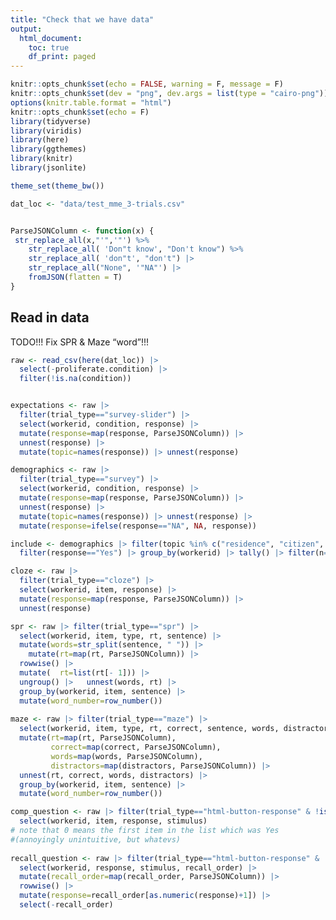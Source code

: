 ```yaml
---
title: "Check that we have data"
output:
  html_document:
    toc: true
    df_print: paged
---
```


```r
knitr::opts_chunk$set(echo = FALSE, warning = F, message = F)
knitr::opts_chunk$set(dev = "png", dev.args = list(type = "cairo-png"))
options(knitr.table.format = "html")
knitr::opts_chunk$set(echo = F)
library(tidyverse)
library(viridis)
library(here)
library(ggthemes)
library(knitr)
library(jsonlite)

theme_set(theme_bw())

dat_loc <- "data/test_mme_3-trials.csv"


ParseJSONColumn <- function(x) {
 str_replace_all(x,"'",'"') %>% 
    str_replace_all( 'Don"t know', "Don't know") %>% 
    str_replace_all( 'don"t', "don't") |> 
    str_replace_all("None", '"NA"') |> 
    fromJSON(flatten = T)
}
```

## Read in data

TODO!!! Fix SPR & Maze "word"!!!

```r
raw <- read_csv(here(dat_loc)) |>
  select(-proliferate.condition) |> 
  filter(!is.na(condition))


expectations <- raw |> 
  filter(trial_type=="survey-slider") |> 
  select(workerid, condition, response) |> 
  mutate(response=map(response, ParseJSONColumn)) |> 
  unnest(response) |> 
  mutate(topic=names(response)) |> unnest(response)

demographics <- raw |> 
  filter(trial_type=="survey") |> 
  select(workerid, condition, response) |> 
  mutate(response=map(response, ParseJSONColumn)) |> 
  unnest(response) |> 
  mutate(topic=names(response)) |> unnest(response) |> 
  mutate(response=ifelse(response=="NA", NA, response))

include <- demographics |> filter(topic %in% c("residence", "citizen", "english")) |> 
  filter(response=="Yes") |> group_by(workerid) |> tally() |> filter(n==3) |> select(workerid)

cloze <- raw |> 
  filter(trial_type=="cloze") |> 
  select(workerid, item, response) |> 
  mutate(response=map(response, ParseJSONColumn)) |> 
  unnest(response)

spr <- raw |> filter(trial_type=="spr") |> 
  select(workerid, item, type, rt, sentence) |> 
  mutate(words=str_split(sentence, " ")) |> 
    mutate(rt=map(rt, ParseJSONColumn)) |> 
  rowwise() |> 
  mutate(  rt=list(rt[- 1])) |>
  ungroup() |>   unnest(words, rt) |> 
  group_by(workerid, item, sentence) |> 
  mutate(word_number=row_number())
  
maze <- raw |> filter(trial_type=="maze") |> 
  select(workerid, item, type, rt, correct, sentence, words, distractors) |> 
  mutate(rt=map(rt, ParseJSONColumn),
         correct=map(correct, ParseJSONColumn), 
         words=map(words, ParseJSONColumn), 
         distractors=map(distractors, ParseJSONColumn)) |> 
  unnest(rt, correct, words, distractors) |> 
  group_by(workerid, item, sentence) |> 
  mutate(word_number=row_number())

comp_question <- raw |> filter(trial_type=="html-button-response" & !is.na(item)) |> 
  select(workerid, item, response, stimulus)
# note that 0 means the first item in the list which was Yes 
#(annoyingly unintuitive, but whatevs)
 
recall_question <- raw |> filter(trial_type=="html-button-response" & !is.na(recall_order)) |> 
  select(workerid, response, stimulus, recall_order) |> 
  mutate(recall_order=map(recall_order, ParseJSONColumn)) |> 
  rowwise() |> 
  mutate(response=recall_order[as.numeric(response)+1]) |> 
  select(-recall_order)

```


